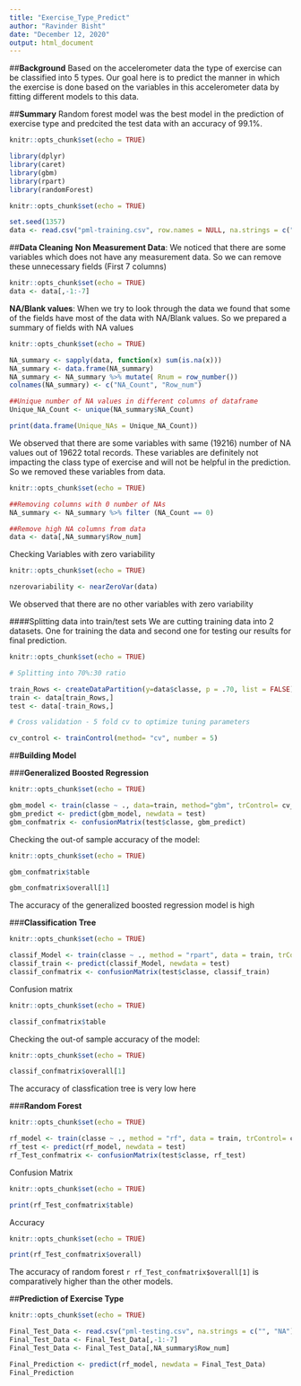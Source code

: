 ---
title: "Exercise_Type_Predict"
author: "Ravinder Bisht"
date: "December 12, 2020"
output: html_document
---

##**Background**
Based on the accelerometer data the type of exercise can be classified into 5 types. Our goal here is to predict the manner in which the exercise is done based on the variables in this accelerometer data by fitting different models to this data.


##**Summary**
Random forest model was the best model in the prediction of exercise type and predcited the test data with an accuracy of 99.1%.

```{r include=FALSE}
knitr::opts_chunk$set(echo = TRUE)

library(dplyr)
library(caret)
library(gbm)
library(rpart)
library(randomForest)

```


```{r echo=TRUE}
knitr::opts_chunk$set(echo = TRUE)

set.seed(1357)
data <- read.csv("pml-training.csv", row.names = NULL, na.strings = c("", "NA")) 

```


##**Data Cleaning**
**Non Measurement Data**: We noticed that there are some variables which does not have any measurement data. So we can remove these unnecessary fields (First 7 columns)

```{r }
knitr::opts_chunk$set(echo = TRUE)
data <- data[,-1:-7]
```

**NA/Blank values**: When we try to look through the data we found that some of the fields have most of the data with NA/Blank values. So we prepared a summary of fields with NA values

```{r }
knitr::opts_chunk$set(echo = TRUE)

NA_summary <- sapply(data, function(x) sum(is.na(x)))
NA_summary <- data.frame(NA_summary)
NA_summary <- NA_summary %>% mutate( Rnum = row_number())
colnames(NA_summary) <- c("NA_Count", "Row_num")

##Unique number of NA values in different columns of dataframe
Unique_NA_Count <- unique(NA_summary$NA_Count)

print(data.frame(Unique_NAs = Unique_NA_Count))

```

We observed that there are some variables with same (19216) number of NA values out of 19622 total records. These variables are definitely not impacting the class type of exercise and will not be helpful in the prediction. So we removed these variables from data.

```{r }
knitr::opts_chunk$set(echo = TRUE)

##Removing columns with 0 number of NAs
NA_summary <- NA_summary %>% filter (NA_Count == 0)

##Remove high NA columns from data
data <- data[,NA_summary$Row_num]

```

Checking Variables with zero variability

```{r }
knitr::opts_chunk$set(echo = TRUE)

nzerovariability <- nearZeroVar(data)

```
We observed that there are no other variables with zero variability


####Splitting data into train/test sets
We are cutting training data into 2 datasets. One for training the data and second one for testing our results for final prediction.

```{r }
knitr::opts_chunk$set(echo = TRUE)

# Splitting into 70%:30 ratio

train_Rows <- createDataPartition(y=data$classe, p = .70, list = FALSE)
train <- data[train_Rows,]
test <- data[-train_Rows,]

# Cross validation - 5 fold cv to optimize tuning parameters

cv_control <- trainControl(method= "cv", number = 5)

```

##**Building Model**

###**Generalized Boosted Regression**

```{r }
knitr::opts_chunk$set(echo = TRUE)

gbm_model <- train(classe ~ ., data=train, method="gbm", trControl= cv_control, verbose=FALSE)
gbm_predict <- predict(gbm_model, newdata = test)
gbm_confmatrix <- confusionMatrix(test$classe, gbm_predict)

```

Checking the out-of sample accuracy of the model:

```{r }
knitr::opts_chunk$set(echo = TRUE)

gbm_confmatrix$table

gbm_confmatrix$overall[1]

```
The accuracy of the generalized boosted regression model is high


###**Classification Tree**

```{r }
knitr::opts_chunk$set(echo = TRUE)

classif_Model <- train(classe ~ ., method = "rpart", data = train, trControl= cv_control )
classif_train <- predict(classif_Model, newdata = test)
classif_confmatrix <- confusionMatrix(test$classe, classif_train)

```

Confusion matrix

```{r }
knitr::opts_chunk$set(echo = TRUE)

classif_confmatrix$table
```

Checking the out-of sample accuracy of the model:

```{r }
knitr::opts_chunk$set(echo = TRUE)

classif_confmatrix$overall[1]

```
 
The accuracy of classfication tree is very low here 
 
###**Random Forest**

```{r }
knitr::opts_chunk$set(echo = TRUE)

rf_model <- train(classe ~ ., method = "rf", data = train, trControl= cv_control)
rf_test <- predict(rf_model, newdata = test)
rf_Test_confmatrix <- confusionMatrix(test$classe, rf_test)

```

Confusion Matrix
```{r }
knitr::opts_chunk$set(echo = TRUE)

print(rf_Test_confmatrix$table)

```

Accuracy
```{r }
knitr::opts_chunk$set(echo = TRUE)

print(rf_Test_confmatrix$overall)

```

The accuracy of random forest `r rf_Test_confmatrix$overall[1]` is comparatively higher than the other models.


##**Prediction of Exercise Type**

```{r }
knitr::opts_chunk$set(echo = TRUE)

Final_Test_Data <- read.csv("pml-testing.csv", na.strings = c("", "NA"))
Final_Test_Data <- Final_Test_Data[,-1:-7]
Final_Test_Data <- Final_Test_Data[,NA_summary$Row_num]

Final_Prediction <- predict(rf_model, newdata = Final_Test_Data)
Final_Prediction
```

